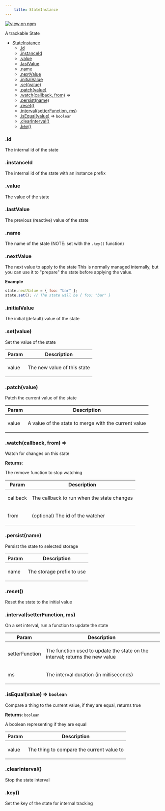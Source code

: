 ```yaml
--- 
	title: StateInstance 
--- 
```


[![view on npm](http://img.shields.io/npm/v/@plexusjs/core.svg)](https://www.npmjs.org/package/@plexusjs/core)

A trackable State


* [StateInstance](#StateInstance)
    * [.id](#StateInstance+id)
    * [.instanceId](#StateInstance+instanceId)
    * [.value](#StateInstance+value)
    * [.lastValue](#StateInstance+lastValue)
    * [.name](#StateInstance+name)
    * [.nextValue](#StateInstance+nextValue)
    * [.initialValue](#StateInstance+initialValue)
    * [.set(value)](#StateInstance+set)
    * [.patch(value)](#StateInstance+patch)
    * [.watch(callback, from)](#StateInstance+watch) ⇒
    * [.persist(name)](#StateInstance+persist)
    * [.reset()](#StateInstance+reset)
    * [.interval(setterFunction, ms)](#StateInstance+interval)
    * [.isEqual(value)](#StateInstance+isEqual) ⇒ <code>boolean</code>
    * [.clearInterval()](#StateInstance+clearInterval)
    * [.key()](#StateInstance+key)

<a name="StateInstance+id"></a>

### .id
<p>The internal id of the state</p>

<a name="StateInstance+instanceId"></a>

### .instanceId
<p>The internal id of the state with an instance prefix</p>

<a name="StateInstance+value"></a>

### .value
<p>The value of the state</p>

<a name="StateInstance+lastValue"></a>

### .lastValue
<p>The previous (reactive) value of the state</p>

<a name="StateInstance+name"></a>

### .name
<p>The name of the state (NOTE: set with the <code>.key()</code> function)</p>

<a name="StateInstance+nextValue"></a>

### .nextValue
<p>The next value to apply to the state
This is normally managed internally, but you can use it to &quot;prepare&quot; the state before applying the value.</p>

**Example**  
```js
state.nextValue = { foo: "bar" };
state.set(); // The state will be { foo: "bar" }
```
<a name="StateInstance+initialValue"></a>

### .initialValue
<p>The initial (default) value of the state</p>

<a name="StateInstance+set"></a>

### .set(value)
<p>Set the value of the state</p>


| Param | Description |
| --- | --- |
| value | <p>The new value of this state</p> |

<a name="StateInstance+patch"></a>

### .patch(value)
<p>Patch the current value of the state</p>


| Param | Description |
| --- | --- |
| value | <p>A value of the state to merge with the current value</p> |

<a name="StateInstance+watch"></a>

### .watch(callback, from) ⇒
<p>Watch for changes on this state</p>

**Returns**: <p>The remove function to stop watching</p>  

| Param | Description |
| --- | --- |
| callback | <p>The callback to run when the state changes</p> |
| from | <p>(optional) The id of the watcher</p> |

<a name="StateInstance+persist"></a>

### .persist(name)
<p>Persist the state to selected storage</p>


| Param | Description |
| --- | --- |
| name | <p>The storage prefix to use</p> |

<a name="StateInstance+reset"></a>

### .reset()
<p>Reset the state to the initial value</p>

<a name="StateInstance+interval"></a>

### .interval(setterFunction, ms)
<p>On a set interval, run a function to update the state</p>


| Param | Description |
| --- | --- |
| setterFunction | <p>The function used to update the state on the interval; returns the new value</p> |
| ms | <p>The interval duration (in milliseconds)</p> |

<a name="StateInstance+isEqual"></a>

### .isEqual(value) ⇒ <code>boolean</code>
<p>Compare a thing to the current value, if they are equal, returns true</p>

**Returns**: <code>boolean</code> <p>A boolean representing if they are equal</p>  

| Param | Description |
| --- | --- |
| value | <p>The thing to compare the current value to</p> |

<a name="StateInstance+clearInterval"></a>

### .clearInterval()
<p>Stop the state interval</p>

<a name="StateInstance+key"></a>

### .key()
<p>Set the key of the state for internal tracking</p>

